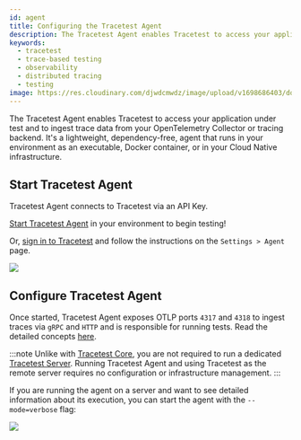 ```yaml
---
id: agent
title: Configuring the Tracetest Agent
description: The Tracetest Agent enables Tracetest to access your application under test and to ingest trace data from your OpenTelemetry Collector or tracing backend. Learn how to configure the Tracetest Agent that runs in your environment as an executable, Docker container, or in your Cloud Native infrastructure.
keywords:
  - tracetest
  - trace-based testing
  - observability
  - distributed tracing
  - testing
image: https://res.cloudinary.com/djwdcmwdz/image/upload/v1698686403/docs/Blog_Thumbnail_14_rsvkmo.jpg
---
```


The Tracetest Agent enables Tracetest to access your application under test and to ingest trace data from your OpenTelemetry Collector or tracing backend. It's a lightweight, dependency-free, agent that runs in your environment as an executable, Docker container, or in your Cloud Native infrastructure.

## Start Tracetest Agent

Tracetest Agent connects to Tracetest via an API Key.

[Start Tracetest Agent](../getting-started/installation.mdx) in your environment to begin testing!

Or, [sign in to Tracetest](https://app.tracetest.io/) and follow the instructions on the `Settings > Agent` page.

![](https://res.cloudinary.com/djwdcmwdz/image/upload/v1696941536/docs/app.tracetest.io_organizations_ttorg_e66318ba6544b856_environments_ttenv_0e807879e2e38d28_settings_j4zt1b.png)

## Configure Tracetest Agent

Once started, Tracetest Agent exposes OTLP ports `4317` and `4318` to ingest traces via `gRPC` and `HTTP` and is responsible for running tests. Read the detailed concepts [here](../concepts/agent).

:::note
Unlike with [Tracetest Core](/core/getting-started/overview.mdx), you are not required to run a dedicated [Tracetest Server](/core/configuration/server.mdx). Running Tracetest Agent and using Tracetest as the remote server requires no configuration or infrastructure management.
:::

If you are running the agent on a server and want to see detailed information about its execution, you can start the agent with the `--mode=verbose` flag:

![](https://res.cloudinary.com/djwdcmwdz/image/upload/v1701300172/docs/verbose-mode_ddv3ql.png)
